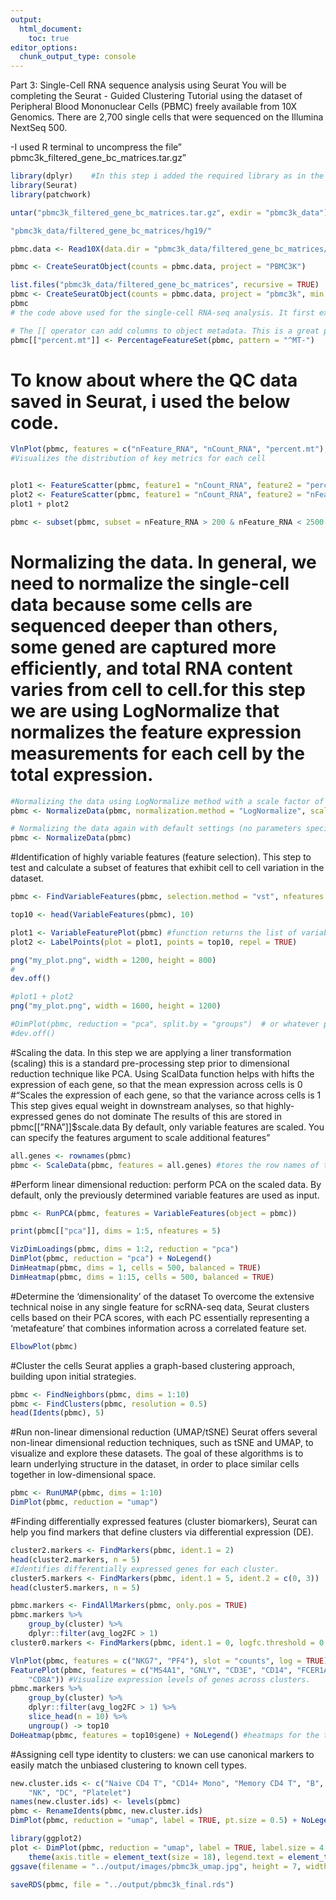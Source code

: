 ---
output: 
  html_document: 
    toc: true
editor_options: 
  chunk_output_type: console
---
Part 3: Single-Cell RNA sequence analysis using Seurat 
You will be completing the Seurat - Guided Clustering Tutorial using the dataset of 
Peripheral Blood Mononuclear Cells (PBMC) freely available from 10X Genomics. 
There are 2,700 single cells that were sequenced on the Illumina NextSeq 500. 

-I used R terminal to uncompress the file" pbmc3k_filtered_gene_bc_matrices.tar.gz"  

```{r}

library(dplyr)    #In this step i added the required library as in the tutorial 
library(Seurat)
library(patchwork)
```
```{r}
untar("pbmc3k_filtered_gene_bc_matrices.tar.gz", exdir = "pbmc3k_data")

"pbmc3k_data/filtered_gene_bc_matrices/hg19/"

pbmc.data <- Read10X(data.dir = "pbmc3k_data/filtered_gene_bc_matrices/hg19/")

pbmc <- CreateSeuratObject(counts = pbmc.data, project = "PBMC3K")

list.files("pbmc3k_data/filtered_gene_bc_matrices", recursive = TRUE)
pbmc <- CreateSeuratObject(counts = pbmc.data, project = "pbmc3k", min.cells = 3, min.features = 200)
pbmc
# the code above used for the single-cell RNA-seq analysis. It first extracts the data from a compressed file, then reads the gene expression matrix, creates a Seurat object, applies quality control filtering to remove low-quality cells and genes, and finally displays a summary of the dataset. The dataset will be used for downstream analyses such as clustering, differential expression, and visualization.
```
```{r}
# The [[ operator can add columns to object metadata. This is a great place to stash QC stats
pbmc[["percent.mt"]] <- PercentageFeatureSet(pbmc, pattern = "^MT-")
```
# To know about where the QC data saved in Seurat, i used the below code.
```{r}

VlnPlot(pbmc, features = c("nFeature_RNA", "nCount_RNA", "percent.mt"), ncol = 3)
#Visualizes the distribution of key metrics for each cell


plot1 <- FeatureScatter(pbmc, feature1 = "nCount_RNA", feature2 = "percent.mt")
plot2 <- FeatureScatter(pbmc, feature1 = "nCount_RNA", feature2 = "nFeature_RNA")
plot1 + plot2 

pbmc <- subset(pbmc, subset = nFeature_RNA > 200 & nFeature_RNA < 2500 & percent.mt < 5) #Filters out cells that don't meet predefined quality control criteria
```

# Normalizing the data. In general, we need to normalize the single-cell data because some cells are sequenced deeper than others, some gened are captured more efficiently, and total RNA content varies from cell to cell.for this step we are using LogNormalize that normalizes the feature expression measurements for each cell by the total expression. 
```{r}
#Normalizing the data using LogNormalize method with a scale factor of 10,000
pbmc <- NormalizeData(pbmc, normalization.method = "LogNormalize", scale.factor = 10000)

# Normalizing the data again with default settings (no parameters specified)
pbmc <- NormalizeData(pbmc)

```
#Identification of highly variable features (feature selection). This step to test and calculate a subset of features that exhibit cell to cell variation in the dataset. 

```{r}
pbmc <- FindVariableFeatures(pbmc, selection.method = "vst", nfeatures = 2000) #variance stabilizing transformation (VST) method is used for selecting variable features.

top10 <- head(VariableFeatures(pbmc), 10)

plot1 <- VariableFeaturePlot(pbmc) #function returns the list of variable features identified in the pbmc object.
plot2 <- LabelPoints(plot = plot1, points = top10, repel = TRUE)

png("my_plot.png", width = 1200, height = 800)
# 
dev.off()

#plot1 + plot2
png("my_plot.png", width = 1600, height = 1200)

#DimPlot(pbmc, reduction = "pca", split.by = "groups")  # or whatever plot you're doing
#dev.off()

```
#Scaling the data. In this step we are applying a liner transformation (scaling) this is a standard pre-processing step prior to dimensional reduction technique like PCA. Using ScalData function helps with hifts the expression of each gene, so that the mean expression across cells is 0
#"Scales the expression of each gene, so that the variance across cells is 1 This step gives equal weight in downstream analyses, so that highly-expressed genes do not dominate The results of this are stored in pbmc[["RNA"]]$scale.data By default, only variable features are scaled. You can specify the features argument to scale additional features"
```{r}
all.genes <- rownames(pbmc)
pbmc <- ScaleData(pbmc, features = all.genes) #tores the row names of the pbmc object into a variable all.genes.
```
#Perform linear dimensional reduction: perform PCA on the scaled data. By default, only the previously determined variable features are used as input.
```{r}
pbmc <- RunPCA(pbmc, features = VariableFeatures(object = pbmc))

print(pbmc[["pca"]], dims = 1:5, nfeatures = 5)

VizDimLoadings(pbmc, dims = 1:2, reduction = "pca")
DimPlot(pbmc, reduction = "pca") + NoLegend()
DimHeatmap(pbmc, dims = 1, cells = 500, balanced = TRUE)
DimHeatmap(pbmc, dims = 1:15, cells = 500, balanced = TRUE)

```
#Determine the 'dimensionality' of the dataset To overcome the extensive technical noise in any single feature for scRNA-seq data, Seurat clusters cells based on their PCA scores, with each PC essentially representing a ‘metafeature’ that combines information across a correlated feature set.

```{r}
ElbowPlot(pbmc)
```
#Cluster the cells Seurat applies a graph-based clustering approach, building upon initial strategies.
```{r}
pbmc <- FindNeighbors(pbmc, dims = 1:10)
pbmc <- FindClusters(pbmc, resolution = 0.5)
head(Idents(pbmc), 5)
```
#Run non-linear dimensional reduction (UMAP/tSNE) Seurat offers several non-linear dimensional reduction techniques, such as tSNE and UMAP, to visualize and explore these datasets. The goal of these algorithms is to learn underlying structure in the dataset, in order to place similar cells together in low-dimensional space. 
```{r}
pbmc <- RunUMAP(pbmc, dims = 1:10)
DimPlot(pbmc, reduction = "umap")

```
#Finding differentially expressed features (cluster biomarkers), Seurat can help you find markers that define clusters via differential expression (DE).
```{r}
cluster2.markers <- FindMarkers(pbmc, ident.1 = 2)
head(cluster2.markers, n = 5)
#Identifies differentially expressed genes for each cluster.
cluster5.markers <- FindMarkers(pbmc, ident.1 = 5, ident.2 = c(0, 3))
head(cluster5.markers, n = 5)

pbmc.markers <- FindAllMarkers(pbmc, only.pos = TRUE)
pbmc.markers %>%
    group_by(cluster) %>%
    dplyr::filter(avg_log2FC > 1)
cluster0.markers <- FindMarkers(pbmc, ident.1 = 0, logfc.threshold = 0.25, test.use = "roc", only.pos = TRUE)

VlnPlot(pbmc, features = c("NKG7", "PF4"), slot = "counts", log = TRUE)
FeaturePlot(pbmc, features = c("MS4A1", "GNLY", "CD3E", "CD14", "FCER1A", "FCGR3A", "LYZ", "PPBP",
    "CD8A")) #Visualize expression levels of genes across clusters.
pbmc.markers %>%
    group_by(cluster) %>%
    dplyr::filter(avg_log2FC > 1) %>%
    slice_head(n = 10) %>%
    ungroup() -> top10
DoHeatmap(pbmc, features = top10$gene) + NoLegend() #heatmaps for the top marker genes

```
#Assigning cell type identity to clusters: we can use canonical markers to easily match the unbiased clustering to known cell types.
```{r}
new.cluster.ids <- c("Naive CD4 T", "CD14+ Mono", "Memory CD4 T", "B", "CD8 T", "FCGR3A+ Mono",
    "NK", "DC", "Platelet")
names(new.cluster.ids) <- levels(pbmc)
pbmc <- RenameIdents(pbmc, new.cluster.ids)
DimPlot(pbmc, reduction = "umap", label = TRUE, pt.size = 0.5) + NoLegend()

library(ggplot2)
plot <- DimPlot(pbmc, reduction = "umap", label = TRUE, label.size = 4.5) + xlab("UMAP 1") + ylab("UMAP 2") +
    theme(axis.title = element_text(size = 18), legend.text = element_text(size = 18)) + guides(colour = guide_legend(override.aes = list(size = 10)))
ggsave(filename = "../output/images/pbmc3k_umap.jpg", height = 7, width = 12, plot = plot, quality = 50)

saveRDS(pbmc, file = "../output/pbmc3k_final.rds")
```



